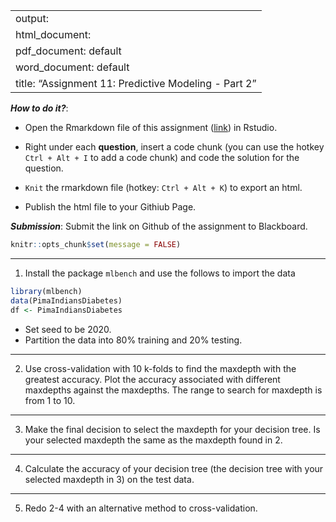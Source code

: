 
---
output: 
  html_document:
  pdf_document: default
  word_document: default
title: "Assignment 11: Predictive Modeling - Part 2"
---

***How to do it?***: 

- Open the Rmarkdown file of this assignment ([link](fa2020_assignment11.Rmd)) in Rstudio. 

- Right under each **question**, insert  a code chunk (you can use the hotkey `Ctrl + Alt + I` to add a code chunk) and code the solution for the question. 

- `Knit` the rmarkdown file (hotkey: `Ctrl + Alt + K`) to export an html.  

-  Publish the html file to your Githiub Page. 

***Submission***: Submit the link on Github of the assignment to Blackboard.

```r
knitr::opts_chunk$set(message = FALSE)
```


-------

1. Install the package `mlbench` and use the follows to import the data

```r
library(mlbench)
data(PimaIndiansDiabetes)
df <- PimaIndiansDiabetes
```

- Set seed to be 2020. 
- Partition the data into 80% training and 20% testing.  

-------

2. Use cross-validation with 10 k-folds to find the maxdepth with the greatest accuracy. Plot the accuracy associated with different maxdepths against the maxdepths. The range to search for maxdepth is from 1 to 10. 

-------

3. Make the final decision to select the maxdepth for your decision tree.  Is your selected maxdepth the same as the maxdepth found in 2. 

-------

4. Calculate the accuracy of your decision tree (the decision tree with your selected maxdepth in 3) on the test data. 

-------

5. Redo 2-4 with an alternative method to cross-validation. 
